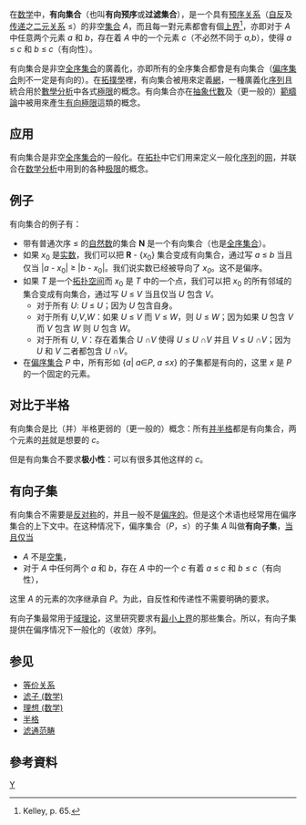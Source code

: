 在[[数学|数学]]中，'''有向集合'''（也叫'''有向预序'''或'''过滤集合'''），是一个具有[[预序关系|预序关系]]（[[自反关系|自反]]及[[传递关系|传递]]之[[二元关系|二元关系]] ≤）的非空[[集合|集合]] ''A''，而且每一對元素都會有個[[上界|上界]]<ref>Kelley, p. 65.</ref>，亦即对于 ''A'' 中任意两个元素 ''a'' 和 ''b''，存在着 ''A'' 中的一个元素 ''c''（不必然不同于 ''a,b''），使得 ''a'' ≤ ''c'' 和 ''b'' ≤ ''c''（有向性）。

有向集合是非空[[全序集合|全序集合]]的廣義化，亦即所有的全序集合都會是有向集合（[[偏序集合|偏序集合]]則不一定是有向的）。在[[拓撲學|拓撲學]]裡，有向集合被用來定義[[網_(數學)|網]]，一種廣義化[[序列|序列]]且統合用於[[數學分析|數學分析]]中各式[[極限_(數學)|極限]]的概念。有向集合亦在[[抽象代數|抽象代數]]及（更一般的）[[範疇論|範疇論]]中被用來產生[[有向極限|有向極限]]這類的概念。

== 应用 ==
有向集合是非空[[全序关系|全序集合]]的一般化。在[[拓扑|拓扑]]中它们用来定义一般化[[柯西序列|序列]]的[[网_(数学)|网]]，并联合在[[数学分析|数学分析]]中用到的各种[[极限|极限]]的概念。

== 例子 ==
有向集合的例子有：
* 带有普通次序 ≤ 的[[自然数|自然数]]的集合 '''N''' 是一个有向集合（也是[[全序关系|全序集合]]）。 
* 如果 ''x''<sub>0</sub> 是[[实数|实数]]，我们可以把 '''R''' - {''x''<sub>0</sub>} 集合变成有向集合，通过写 ''a'' ≤ ''b'' 当且仅当 |''a'' - ''x''<sub>0</sub>| ≥ |''b'' - ''x''<sub>0</sub>|。我们说实数已经被导向了 ''x<sub>0</sub>''。这不是偏序。
* 如果 ''T'' 是一个[[拓扑空间|拓扑空间]]而 ''x''<sub>0</sub> 是 ''T'' 中的一个点，我们可以把 ''x''<sub>0</sub> 的所有邻域的集合变成有向集合，通过写 ''U'' ≤ ''V'' 当且仅当 ''U'' 包含 ''V''。
** 对于所有 ''U'': ''U'' ≤ ''U''；因为 ''U'' 包含自身。
** 对于所有 ''U'',''V'',''W''：如果 ''U'' ≤ ''V'' 而 ''V'' ≤ ''W''，则 ''U'' ≤ ''W''；因为如果 ''U'' 包含 ''V'' 而 ''V'' 包含 ''W'' 则 ''U'' 包含 ''W''。
** 对于所有 ''U'', ''V''：存在着集合 ''U'' <math>\cap</math>''V'' 使得 ''U'' ≤ ''U'' <math>\cap</math>''V'' 并且 ''V'' ≤ ''U'' <math>\cap</math>''V''；因为 ''U'' 和 ''V'' 二者都包含 ''U'' <math>\cap</math>''V''。
* 在[[偏序关系|偏序集合]] ''P'' 中，所有形如 {''a''| ''a''<math>\in</math>''P'', ''a'' ≤''x''} 的子集都是有向的，这里 ''x'' 是 ''P'' 的一个固定的元素。

== 对比于半格 ==

有向集合是比（并）半格更弱的（更一般的）概念：所有[[半格|并半格]]都是有向集合，两个元素的[[并运算|并]]就是想要的 ''c''。

但是有向集合不要求'''极小性'''：可以有很多其他这样的 ''c''。

== 有向子集 ==
有向集合不需要是[[反对称关系|反对称]]的，并且一般不是[[偏序关系|偏序的]]。但是这个术语也经常用在偏序集合的上下文中。在这种情况下，偏序集合（''P''，≤）的子集 ''A'' 叫做'''有向子集'''，[[当且仅当|当且仅当]]
* ''A'' 不是[[空集|空集]]，
* 对于 ''A'' 中任何两个 ''a'' 和 ''b''，存在 ''A'' 中的一个 ''c'' 有着 ''a'' ≤ ''c'' 和 ''b'' ≤ ''c''（有向性），

这里 ''A'' 的元素的次序继承自 ''P''。为此，自反性和传递性不需要明确的要求。

有向子集最常用于[[域理论|域理论]]，这里研究要求有[[最小上界|最小上界]]的那些集合。所以，有向子集提供在偏序情况下一般化的（收敛）序列。

==参见==
* [[等价关系|等价关系]]
* [[滤子_(数学)|滤子 (数学)]]
* [[理想_(数学)|理想 (数学)]]
* [[半格|半格]]
* [[滤通范畴|滤通范畴]]

== 參考資料 ==
<references />

[[Category:序理论|Y]]